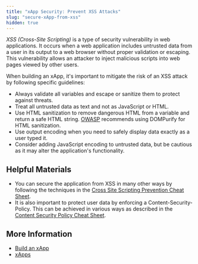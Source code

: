 ```yaml
---
title: "xApp Security: Prevent XSS Attacks"
slug: "secure-xApp-from-xss"
hidden: true
---
```


_XSS (Cross-Site Scripting)_ is a type of security vulnerability in web applications. It occurs when a web application includes untrusted data from a user in its output to a web browser without proper validation or escaping. This vulnerability allows an attacker to inject malicious scripts into web pages viewed by other users.

When building an xApp, it's important to mitigate the risk of an XSS attack by following specific guidelines:

- Always validate all variables and escape or sanitize them to protect against threats.
- Treat all untrusted data as text and not as JavaScript or HTML.
- Use HTML sanitization to remove dangerous HTML from a variable and return a safe HTML string. [OWASP](https://en.wikipedia.org/wiki/OWASP) recommends using DOMPurify for HTML sanitization.
- Use output encoding when you need to safely display data exactly as a user typed it.
- Consider adding JavaScript encoding to untrusted data, but be cautious as it may alter the application's functionality.

## Helpful Materials

- You can secure the application from XSS in many other ways by following the techniques in the [Cross Site Scripting Prevention Cheat Sheet](https://cheatsheetseries.owasp.org/cheatsheets/Cross_Site_Scripting_Prevention_Cheat_Sheet.html).
- It is also important to protect user data by enforcing a Content-Security-Policy. This can be achieved in various ways as described in the [Content Security Policy Cheat Sheet](https://cheatsheetseries.owasp.org/cheatsheets/Content_Security_Policy_Cheat_Sheet.html).

## More Information

- [Build an xApp](/xApps/build/overview)
- [xApps](/xApps/overview)
